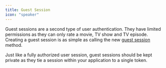 ```yaml
---
title: Guest Session
icon: "speaker"
---
```

Guest sessions are a second type of user authentication. They have limited permissions as they can only rate a movie, TV show and TV episode. 
Creating a guest session is as simple as calling the new [guest session](/api-reference/authentication/create-guest-session) method.

Just like a fully authorized user session, guest sessions should be kept private as they tie a session within your application to a single token.

